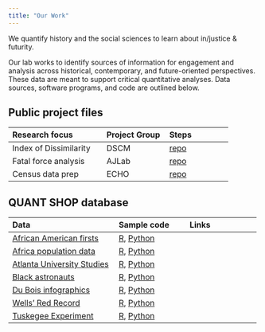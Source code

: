 ```yaml
---
title: "Our Work"
---
```


We quantify history and the social sciences to learn about in/justice & futurity.

Our lab works to identify sources of information for engagement and analysis across historical, contemporary, and future-oriented perspectives. These data are meant to support critical quantitative analyses. Data sources, software programs, and code are outlined below.

## Public project files

::: column-inset
| Research focus | Project Group | Steps |
|:--|:-|:-|
| Index of Dissimilarity | DSCM | [repo]() |
| Fatal force analysis | AJLab | [repo](https://github.com/quant-shop/fatalv2){target="_blank"} |
| Census data prep | ECHO | [repo](https://github.com/professornaite/echo){target="_blank"} |
:::

## QUANT SHOP database

::: column-inset
| Data | Sample code | Links |
|:--|:-|:-|
| [African American firsts](https://github.com/quant-shop/african-american-firsts){target="_blank"} | [R](), [Python]() | |
| [Africa population data](https://github.com/quant-shop/african-pop-data){target="_blank"} | [R](), [Python]() | |
| [Atlanta University Studies](https://github.com/quant-shop/black-astronauts){target="_blank"} | [R](), [Python]() | |
| [Black astronauts](https://github.com/quant-shop/black-astronauts){target="_blank"} | [R](), [Python]() | |
| [Du Bois infographics](https://github.com/quant-shop/black-astronauts){target="_blank"} | [R](), [Python]() | |
| [Wells' Red Record](https://github.com/quant-shop/red-record){target="_blank"} | [R](), [Python]() | |
| [Tuskegee Experiment](https://github.com/quant-shop/tuskegee-experiment){target="_blank"} | [R](), [Python]() | |
:::

